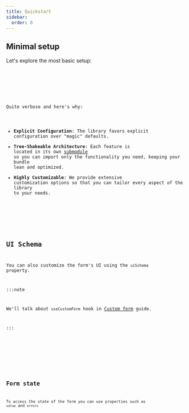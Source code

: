 ```yaml
---
title: Quickstart
sidebar:
  order: 0
---
```







## Minimal setup

Let's explore the most basic setup:

<Code code={minimalSetupCode} lang="svelte" />

<Card>
  <MinimalSetup />
</Card>

Quite verbose and here's why:

- **Explicit Configuration**: The library favors explicit configuration over "magic" defaults.
- **Tree-Shakeable Architecture**: Each feature is located in its own [submodule](https://nodejs.org/api/packages.html#subpath-exports)
so you can import only the functionality you need, keeping your bundle lean and optimized.
- **Highly Customizable**: We provide extensive customization options so that you can tailor every aspect of the library to your needs.

<LinkCard title="JSON Schema API reference" href="../../api-reference/json-schema/" />

<LinkCard title="Handlers API reference" href="../../api-reference/handlers/" />

## UI Schema

You can also customize the form's UI using the `uiSchema` property.

:::note

We'll talk about `useCustomForm` hook in [Custom form](../../advanced/custom-form/) guide.

:::

<Code code={uiSchemaCode} lang="svelte" />

<Card>
  <UiSchema />
</Card>

<LinkCard title="UI Schema API reference" href="../../api-reference/ui-schema/" />


## Form state

To access the state of the form you can use properties such as `value` and `errors`

<Code code={formDataCode} lang="svelte" />

<Card>
  <FormData />
</Card>
